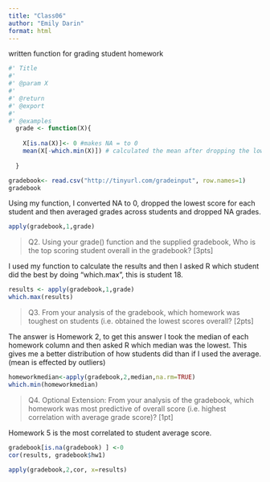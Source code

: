 ```yaml
---
title: "Class06"
author: "Emily Darin"
format: html
---
```


written function for grading student homework

```r
#' Title
#'
#' @param X 
#'
#' @return
#' @export
#'
#' @examples
  grade <- function(X){
    
    X[is.na(X)]<- 0 #makes NA = to 0 
    mean(X[-which.min(X)]) # calculated the mean after dropping the lowest score for each student 
    
  }

```

```r
gradebook<- read.csv("http://tinyurl.com/gradeinput", row.names=1)
gradebook
```

Using my function, I converted NA to 0, dropped the lowest score for each student and then averaged grades across students and dropped NA grades.

```r
apply(gradebook,1,grade)
```

> Q2. Using your grade() function and the supplied gradebook, Who is the top scoring student overall in the gradebook? \[3pts\]

I used my function to calculate the results and then I asked R which student did the best by doing "which.max", this is student 18.

```r
results <- apply(gradebook,1,grade)
which.max(results)
```

> Q3. From your analysis of the gradebook, which homework was toughest on students (i.e. obtained the lowest scores overall? \[2pts\]

The answer is Homework 2, to get this answer I took the median of each homework column and then asked R which median was the lowest. This gives me a better distribution of how students did than if I used the average. (mean is effected by outliers)

```r
homeworkmedian<-apply(gradebook,2,median,na.rm=TRUE)
which.min(homeworkmedian)
```

> Q4. Optional Extension: From your analysis of the gradebook, which homework was most predictive of overall score (i.e. highest correlation with average grade score)? \[1pt\]

Homework 5 is the most correlated to student average score.

```r
gradebook[is.na(gradebook) ] <-0
cor(results, gradebook$hw1)

apply(gradebook,2,cor, x=results) 
    
      
```

